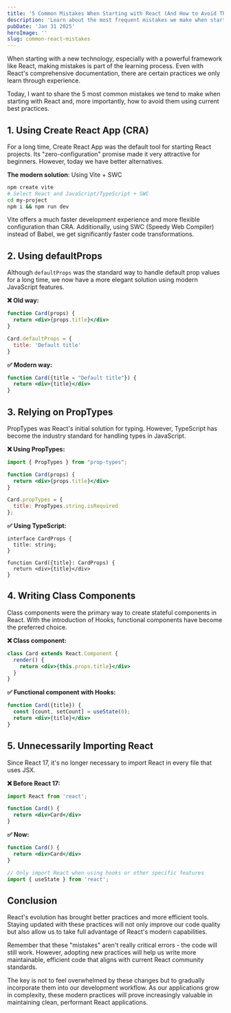 ```yaml
---
title: '5 Common Mistakes When Starting with React (And How to Avoid Them)'
description: 'Learn about the most frequent mistakes we make when starting with React and discover current best practices for developing modern applications'
pubDate: 'Jan 31 2025'
heroImage: ''
slug: common-react-mistakes
---
```


When starting with a new technology, especially with a powerful framework like React, making mistakes is part of the learning process. Even with React's comprehensive documentation, there are certain practices we only learn through experience.

Today, I want to share the 5 most common mistakes we tend to make when starting with React and, more importantly, how to avoid them using current best practices.

## 1. Using Create React App (CRA)

For a long time, Create React App was the default tool for starting React projects. Its "zero-configuration" promise made it very attractive for beginners. However, today we have better alternatives.

**The modern solution**: Using Vite + SWC

```bash
npm create vite
# Select React and JavaScript/TypeScript + SWC
cd my-project
npm i && npm run dev
```

Vite offers a much faster development experience and more flexible configuration than CRA. Additionally, using SWC (Speedy Web Compiler) instead of Babel, we get significantly faster code transformations.

## 2. Using defaultProps

Although `defaultProps` was the standard way to handle default prop values for a long time, we now have a more elegant solution using modern JavaScript features.

**❌ Old way:**
```jsx
function Card(props) {
  return <div>{props.title}</div>
}

Card.defaultProps = {
  title: 'Default title'
}
```

**✅ Modern way:**
```jsx
function Card({title = "Default title"}) {
  return <div>{title}</div>
}
```

## 3. Relying on PropTypes

PropTypes was React's initial solution for typing. However, TypeScript has become the industry standard for handling types in JavaScript.

**❌ Using PropTypes:**
```jsx
import { PropTypes } from "prop-types";

function Card(props) {
  return <div>{props.title}</div>
}

Card.propTypes = {
  title: PropTypes.string.isRequired
};
```

**✅ Using TypeScript:**
```tsx
interface CardProps {
  title: string;
}

function Card({title}: CardProps) {
  return <div>{title}</div>
}
```

## 4. Writing Class Components

Class components were the primary way to create stateful components in React. With the introduction of Hooks, functional components have become the preferred choice.

**❌ Class component:**
```jsx
class Card extends React.Component {
  render() {
    return <div>{this.props.title}</div>
  }
}
```

**✅ Functional component with Hooks:**
```jsx
function Card({title}) {
  const [count, setCount] = useState(0);
  return <div>{title}</div>
}
```

## 5. Unnecessarily Importing React

Since React 17, it's no longer necessary to import React in every file that uses JSX.

**❌ Before React 17:**
```jsx
import React from 'react';

function Card() {
  return <div>Card</div>
}
```

**✅ Now:**
```jsx
function Card() {
  return <div>Card</div>
}

// Only import React when using hooks or other specific features
import { useState } from 'react';
```

## Conclusion

React's evolution has brought better practices and more efficient tools. Staying updated with these practices will not only improve our code quality but also allow us to take full advantage of React's modern capabilities.

Remember that these "mistakes" aren't really critical errors - the code will still work. However, adopting new practices will help us write more maintainable, efficient code that aligns with current React community standards.

The key is not to feel overwhelmed by these changes but to gradually incorporate them into our development workflow. As our applications grow in complexity, these modern practices will prove increasingly valuable in maintaining clean, performant React applications.